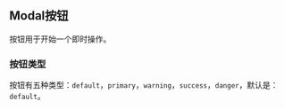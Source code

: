 
<Meta
  title="组件/MModal 按钮"
/>

## Modal按钮

按钮用于开始一个即时操作。

### 按钮类型

按钮有五种类型：`default`，`primary`，`warning`，`success`，`danger`，默认是：`default`。
